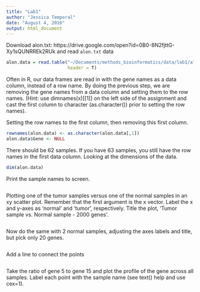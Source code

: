 ```yaml
---
title: "Lab1"
author: "Jessica Temporal"
date: "August 4, 2016"
output: html_document
---
```


Download alon.txt:
https://drive.google.com/open?id=0B0-8N2fjttG-Xy1sQUNRREk2RUk
and read `alon.txt` data
```r
alon.data = read.table("~/Documents/methods_bioinformatics/data/lab1/alon.txt",
                       header = T)
```

Often in R, our data frames are read in with the gene names as a data column,
instead of a row name.  By doing the previous step, we are removing the gene
names from a data column and setting them to the row names. (Hint: use
dimnames(x)[[1]] on the left side of the assignment and cast the first column to
character (as.character()) prior to setting the row names).

Setting the row names to the first column, then removing this first column.
```r
rownames(alon.data) <- as.character(alon.data[,1])
alon.data$Gene <- NULL
```

There should be 62 samples. If you have 63 samples, you still have the row names
in the first data column. Looking at the dimensions of the data.
```r
dim(alon.data)
```

Print the sample names to screen.
```r

```

Plotting one of the tumor samples versus one of the normal samples in an xy
scatter plot.
Remember that the first argument is the x vector.
Label the x and y-axes as 'normal' and 'tumor', respectively.
Title the plot, 'Tumor sample vs. Normal sample - 2000 genes'.
```r

```

Now do the same with 2 normal samples, adjusting the axes labels and title, but
pick only 20 genes.
```r

```

Add a line to connect the points
```r

```

Take the ratio of gene 5 to gene 15 and plot the profile of the gene across all
samples. Label each point with the sample name (see text() help and use cex=1).
```r

```
